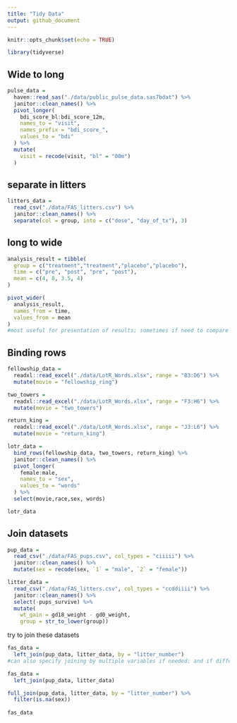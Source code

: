 ```yaml
---
title: "Tidy Data"
output: github_document
---
```


```r
knitr::opts_chunk$set(echo = TRUE)

library(tidyverse)
```

## Wide to long

```r
pulse_data = 
  haven::read_sas("./data/public_pulse_data.sas7bdat") %>%
  janitor::clean_names() %>% 
  pivot_longer(
    bdi_score_bl:bdi_score_12m,
    names_to = "visit",
    names_prefix = "bdi_score_",
    values_to = "bdi"
  ) %>% 
  mutate(
    visit = recode(visit, "bl" = "00m")
  )
```

## separate in litters
```r
litters_data = 
  read_csv("./data/FAS_litters.csv") %>% 
  janitor::clean_names() %>% 
  separate(col = group, into = c("dose", "day_of_tx"), 3)
```

## long to wide

```r
analysis_result = tibble(
  group = c("treatment","treatment","placebo","placebo"),
  time = c("pre", "post", "pre", "post"),
  mean = c(4, 8, 3.5, 4)
)

pivot_wider(
  analysis_result,
  names_from = time,
  values_from = mean
)
#most useful for presentation of results; sometimes if need to compare difference of values
```

## Binding rows
```r
fellowship_data = 
  readxl::read_excel("./data/LotR_Words.xlsx", range = "B3:D6") %>%
  mutate(movie = "fellowship_ring")

two_towers = 
  readxl::read_excel("./data/LotR_Words.xlsx", range = "F3:H6") %>%
  mutate(movie = "two_towers")

return_king = 
  readxl::read_excel("./data/LotR_Words.xlsx", range = "J3:L6") %>%
  mutate(movie = "return_king")

lotr_data = 
  bind_rows(fellowship_data, two_towers, return_king) %>% 
  janitor::clean_names() %>% 
  pivot_longer(
    female:male,
    names_to = "sex",
    values_to = "words"
  ) %>% 
  select(movie,race,sex, words)

lotr_data
```

## Join datasets
```r
pup_data = 
  read_csv("./data/FAS_pups.csv", col_types = "ciiiii") %>%
  janitor::clean_names() %>%
  mutate(sex = recode(sex, `1` = "male", `2` = "female")) 

litter_data = 
  read_csv("./data/FAS_litters.csv", col_types = "ccddiiii") %>%
  janitor::clean_names() %>%
  select(-pups_survive) %>%
  mutate(
    wt_gain = gd18_weight - gd0_weight,
    group = str_to_lower(group))
```

try to join these datasets
```r
fas_data = 
  left_join(pup_data, litter_data, by = "litter_number")
#can also specify joining by multiple variables if needed; and if differently named columns then can use a named vector; i.e. by = c("a"="b")

fas_data = 
  left_join(pup_data, litter_data)

full_join(pup_data, litter_data, by = "litter_number") %>% 
  filter(is.na(sex))
            
fas_data
```


